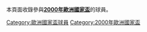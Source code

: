 本頁面收錄參與'''[[2000年歐洲國家盃|2000年歐洲國家盃]]'''的球員。

[[Category:歐洲國家盃球員|Category:歐洲國家盃球員]]
[[Category:2000年歐洲國家盃|Category:2000年歐洲國家盃]]